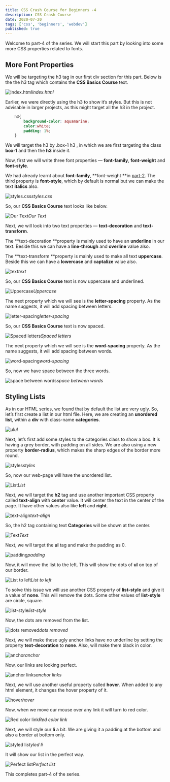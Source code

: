 ```yaml
---
title: CSS Crash Course for Beginners -4
description: CSS Crash Course
date: 2020-07-20
tags: ['css', 'beginners', 'webdev']
published: true
---
```


Welcome to part-4 of the series. We will start this part by looking into some more CSS properties related to fonts.

## More Font Properties

We will be targeting the h3 tag in our first div section for this part. Below is the the h3 tag which contains the **CSS Basics Course** text.

![index.html](https://ik.imagekit.io/thewebdev/CSS_Basics/4/1_8uWb_t2wir.png)*index.html*

Earlier, we were directly using the h3 to show it’s styles. But this is not advisable in larger projects, as this might target all the h3 in the project.


```css
    h3{
        background-color: aquamarine;
        color:white;
        padding: 1%;
    }
```


We will target the h3 by .box-1 h3 , in which we are first targeting the class **box-1** and then the **h3** inside it.

Now, first we will write three font properties — **font-family**, **font-weight** and **font-style**.

We had already learnt about **font-family**, **font-weight **in [part-2](https://thewebdev.tech/css-basics-2). The third property is **font-style**, which by default is normal but we can make the text **italics** also.

![styles.css](https://ik.imagekit.io/thewebdev/CSS_Basics/4/2_yN0UbhqZVN.png)*styles.css*

So, our **CSS Basics Course** text looks like below.

![Our Text](https://ik.imagekit.io/thewebdev/CSS_Basics/4/3_6xo5xIyFXN.png)*Our Text*

Next, we will look into two text properties — **text-decoration** and **text-transform**.

The **text-decoration **property is mainly used to have an **underline** in our text. Beside this we can have a **line-through** and **overline** value also.

The **text-transform **property is mainly used to make all text **uppercase**. Beside this we can have a **lowercase** and **captalize** value also.

![text](https://ik.imagekit.io/thewebdev/CSS_Basics/4/4_2AGEjlfBZ4.png)*text*

So, our **CSS Basics Course** text is now uppercase and underlined.

![Uppercase](https://ik.imagekit.io/thewebdev/CSS_Basics/4/5_ZgY7LLnUb.png)*Uppercase*

The next property which we will see is the **letter-spacing** property. As the name suggests, it will add spacing between letters.

![letter-spacing](https://ik.imagekit.io/thewebdev/CSS_Basics/4/6_NcqKsQZHkH.png)*letter-spacing*

So, our **CSS Basics Course** text is now spaced.

![Spaced letters](https://ik.imagekit.io/thewebdev/CSS_Basics/4/7_iQMWNLLxw.png)*Spaced letters*

The next property which we will see is the **word-spacing** property. As the name suggests, it will add spacing between words.

![word-spacing](https://ik.imagekit.io/thewebdev/CSS_Basics/4/8_IwxFOJ19-c.png)*word-spacing*

So, now we have space between the three words.

![space between words](https://ik.imagekit.io/thewebdev/CSS_Basics/4/9_fqitjkWYpJ.png)*space between words*

## Styling Lists

As in our HTML series, we found that by default the list are very ugly. So, let’s first create a list in our html file. Here, we are creating an **unordered list**, within a **div** with class-name **categories**.

![ul](https://ik.imagekit.io/thewebdev/CSS_Basics/4/10_nx1fw8C7ep.png)*ul*

Next, let’s first add some styles to the categories class to show a box. It is having a grey border, with padding on all sides. We are also using a new property **border-radius**, which makes the sharp edges of the border more round.

![styles](https://ik.imagekit.io/thewebdev/CSS_Basics/4/11_Lb4EtKLM6x.png)*styles*

So, now our web-page will have the unordered list.

![List](https://ik.imagekit.io/thewebdev/CSS_Basics/4/12_dEfYOpmgr.png)*List*

Next, we will target the **h2** tag and use another important CSS property called **text-align** with **center** value. It will center the text in the center of the page. It have other values also like **left** and **right**.

![text-align](https://ik.imagekit.io/thewebdev/CSS_Basics/4/13_sO9PWkQO4.png)*text-align*

So, the h2 tag containing text **Categories** will be shown at the center.

![Text](https://ik.imagekit.io/thewebdev/CSS_Basics/4/14_DV5q82F-z.png)*Text*

Next, we will target the **ul** tag and make the padding as 0.

![padding](https://ik.imagekit.io/thewebdev/CSS_Basics/4/15_d0pCYbZB0C.png)*padding*

Now, it will move the list to the left. This will show the dots of **ul** on top of our border.

![List to left](https://ik.imagekit.io/thewebdev/CSS_Basics/4/16_VXdVJeX9ei.png)*List to left*

To solve this issue we will use another CSS property of **list-style** and give it a value of **none**. This will remove the dots. Some other values of **list-style** are circle, square.

![list-style](https://ik.imagekit.io/thewebdev/CSS_Basics/4/17_sTiMVtMiaT.png)*list-style*

Now, the dots are removed from the list.

![dots removed](https://ik.imagekit.io/thewebdev/CSS_Basics/4/18_Y8vPRbN_BK.png)*dots removed*

Next, we will make these ugly anchor links have no underline by setting the property **text-decoration** to **none**. Also, will make them black in color.

![anchor](https://ik.imagekit.io/thewebdev/CSS_Basics/4/19_gUCVQ5cSb2.png)*anchor*

Now, our links are looking perfect.

![anchor links](https://ik.imagekit.io/thewebdev/CSS_Basics/4/20_va2EQW7eLz.png)*anchor links*

Next, we will use another useful property called **hover**. When added to any html element, it changes the hover property of it.

![hover](https://ik.imagekit.io/thewebdev/CSS_Basics/4/21_xGq0l2VltI.png)*hover*

Now, when we move our mouse over any link it will turn to red color.

![Red color link](https://ik.imagekit.io/thewebdev/CSS_Basics/4/22_TUHV_jBMFH.png)*Red color link*

Next, we will style our **li** a bit. We are giving it a padding at the bottom and also a border at bottom only.

![styled li](https://ik.imagekit.io/thewebdev/CSS_Basics/4/23_zjbq1sIzy.png)*styled li*

It will show our list in the perfect way.

![Perfect list](https://ik.imagekit.io/thewebdev/CSS_Basics/4/24_ZdLH9-EO1-.png)*Perfect list*

This completes part-4 of the series.